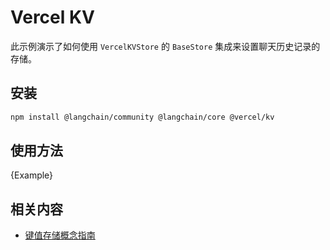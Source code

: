 # Vercel KV

此示例演示了如何使用 `VercelKVStore` 的 `BaseStore` 集成来设置聊天历史记录的存储。

## 安装

```bash npm2yarn
npm install @langchain/community @langchain/core @vercel/kv
```

## 使用方法


<CodeBlock language="typescript">{Example}</CodeBlock>

## 相关内容

- [键值存储概念指南](/docs/concepts/key_value_stores)
